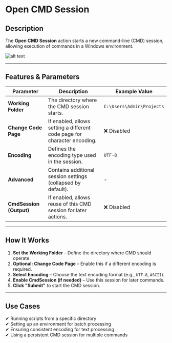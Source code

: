 # **Open CMD Session**

## Description

The **Open CMD Session** action starts a new command-line (CMD) session, allowing execution of commands in a Windows environment.

![alt text](../assets/cmd-session/open-cmd-session-1.png)

---

## **Features & Parameters**

| Parameter | Description | Example Value |
|-----------|------------|---------------|
| **Working Folder** | The directory where the CMD session starts. | `C:\Users\Admin\Projects` |
| **Change Code Page** | If enabled, allows setting a different code page for character encoding. | ❌ Disabled |
| **Encoding** | Defines the encoding type used in the session. | `UTF-8` |
| **Advanced** | Contains additional session settings (collapsed by default). | - |
| **CmdSession (Output)** | If enabled, allows reuse of this CMD session for later actions. | ❌ Disabled |

---

## **How It Works**

1. **Set the Working Folder** – Define the directory where CMD should operate.
2. **Optional: Change Code Page** – Enable this if a different encoding is required.
3. **Select Encoding** – Choose the text encoding format (e.g., `UTF-8`, `ASCII`).
4. **Enable CmdSession (if needed)** – Use this session for later commands.
5. **Click "Submit"** to start the CMD session.

---

## **Use Cases**

✔ Running scripts from a specific directory  
✔ Setting up an environment for batch processing  
✔ Ensuring consistent encoding for text processing  
✔ Using a persistent CMD session for multiple commands  